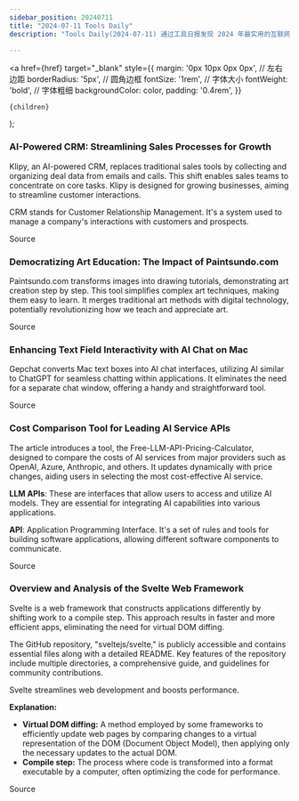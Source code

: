 ```yaml
---
sidebar_position: 20240711
title: "2024-07-11 Tools Daily"
description: "Tools Daily(2024-07-11) 通过工具日报发现 2024 年最实用的互联网软件、AI工具和产品！"

---
```



  <a
    href={href}
    target="_blank"
    style={{
      margin: '0px 10px 0px 0px', // 左右边距
      borderRadius: '5px', // 圆角边框
      fontSize: '1rem', // 字体大小
      fontWeight: 'bold', // 字体粗细
      backgroundColor: color,
      padding: '0.4rem',
    }}
  >
    {children}
  </a>
);

### AI-Powered CRM: Streamlining Sales Processes for Growth

Klipy, an AI-powered CRM, replaces traditional sales tools by collecting and organizing deal data from emails and calls. This shift enables sales teams to concentrate on core tasks. Klipy is designed for growing businesses, aiming to streamline customer interactions.

CRM stands for Customer Relationship Management. It's a system used to manage a company's interactions with customers and prospects.

<Link href="https://www.producthunt.com/posts/klipy" color="#B0C4DE">Source</Link>

### Democratizing Art Education: The Impact of Paintsundo.com

Paintsundo.com transforms images into drawing tutorials, demonstrating art creation step by step. This tool simplifies complex art techniques, making them easy to learn. It merges traditional art methods with digital technology, potentially revolutionizing how we teach and appreciate art.

<Link href="https://github.com/ruanyf/weekly/issues/4807" color="#B0C4DE">Source</Link>

### Enhancing Text Field Interactivity with AI Chat on Mac

Gepchat converts Mac text boxes into AI chat interfaces, utilizing AI similar to ChatGPT for seamless chatting within applications. It eliminates the need for a separate chat window, offering a handy and straightforward tool.

<Link href="https://www.producthunt.com/posts/gepchat" color="#B0C4DE">Source</Link>

### Cost Comparison Tool for Leading AI Service APIs

The article introduces a tool, the Free-LLM-API-Pricing-Calculator, designed to compare the costs of AI services from major providers such as OpenAI, Azure, Anthropic, and others. It updates dynamically with price changes, aiding users in selecting the most cost-effective AI service.

**LLM APIs**: These are interfaces that allow users to access and utilize AI models. They are essential for integrating AI capabilities into various applications.

**API**: Application Programming Interface. It's a set of rules and tools for building software applications, allowing different software components to communicate.

<Link href="https://www.producthunt.com/posts/free-llm-api-pricing-calculator" color="#B0C4DE">Source</Link>

### Overview and Analysis of the Svelte Web Framework

Svelte is a web framework that constructs applications differently by shifting work to a compile step. This approach results in faster and more efficient apps, eliminating the need for virtual DOM diffing.

The GitHub repository, "sveltejs/svelte," is publicly accessible and contains essential files along with a detailed README. Key features of the repository include multiple directories, a comprehensive guide, and guidelines for community contributions.

Svelte streamlines web development and boosts performance.

**Explanation:**
- **Virtual DOM diffing:** A method employed by some frameworks to efficiently update web pages by comparing changes to a virtual representation of the DOM (Document Object Model), then applying only the necessary updates to the actual DOM.
- **Compile step:** The process where code is transformed into a format executable by a computer, often optimizing the code for performance.

<Link href="https://github.com/sveltejs/svelte" color="#B0C4DE">Source</Link>

